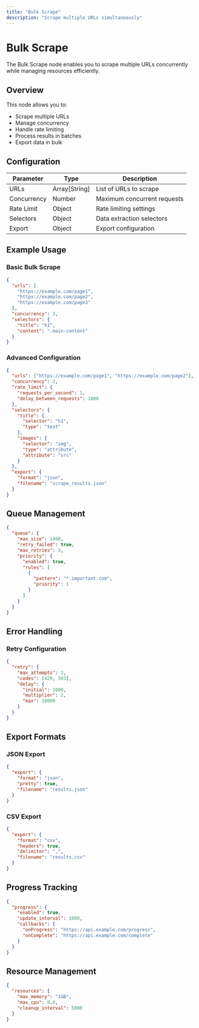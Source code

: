```yaml
---
title: "Bulk Scrape"
description: "Scrape multiple URLs simultaneously"
---
```


# Bulk Scrape

The Bulk Scrape node enables you to scrape multiple URLs concurrently while managing resources efficiently.

## Overview

This node allows you to:

- Scrape multiple URLs
- Manage concurrency
- Handle rate limiting
- Process results in batches
- Export data in bulk

## Configuration

| Parameter   | Type          | Description                 |
| ----------- | ------------- | --------------------------- |
| URLs        | Array[String] | List of URLs to scrape      |
| Concurrency | Number        | Maximum concurrent requests |
| Rate Limit  | Object        | Rate limiting settings      |
| Selectors   | Object        | Data extraction selectors   |
| Export      | Object        | Export configuration        |

## Example Usage

### Basic Bulk Scrape

```json
{
  "urls": [
    "https://example.com/page1",
    "https://example.com/page2",
    "https://example.com/page3"
  ],
  "concurrency": 3,
  "selectors": {
    "title": "h1",
    "content": ".main-content"
  }
}
```

### Advanced Configuration

```json
{
  "urls": ["https://example.com/page1", "https://example.com/page2"],
  "concurrency": 2,
  "rate_limit": {
    "requests_per_second": 1,
    "delay_between_requests": 1000
  },
  "selectors": {
    "title": {
      "selector": "h1",
      "type": "text"
    },
    "images": {
      "selector": "img",
      "type": "attribute",
      "attribute": "src"
    }
  },
  "export": {
    "format": "json",
    "filename": "scrape_results.json"
  }
}
```

## Queue Management

```json
{
  "queue": {
    "max_size": 1000,
    "retry_failed": true,
    "max_retries": 3,
    "priority": {
      "enabled": true,
      "rules": [
        {
          "pattern": "*.important.com",
          "priority": 1
        }
      ]
    }
  }
}
```

## Error Handling

### Retry Configuration

```json
{
  "retry": {
    "max_attempts": 3,
    "codes": [429, 503],
    "delay": {
      "initial": 1000,
      "multiplier": 2,
      "max": 10000
    }
  }
}
```

## Export Formats

### JSON Export

```json
{
  "export": {
    "format": "json",
    "pretty": true,
    "filename": "results.json"
  }
}
```

### CSV Export

```json
{
  "export": {
    "format": "csv",
    "headers": true,
    "delimiter": ",",
    "filename": "results.csv"
  }
}
```

## Progress Tracking

```json
{
  "progress": {
    "enabled": true,
    "update_interval": 1000,
    "callbacks": {
      "onProgress": "https://api.example.com/progress",
      "onComplete": "https://api.example.com/complete"
    }
  }
}
```

## Resource Management

```json
{
  "resources": {
    "max_memory": "1GB",
    "max_cpu": 0.8,
    "cleanup_interval": 5000
  }
}
```

